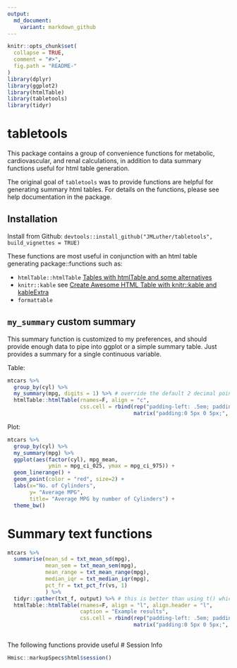 ```yaml
---
output:
  md_document:
    variant: markdown_github
---
```


<!-- README.md is generated from README.Rmd. Please edit that file -->

```r
knitr::opts_chunk$set(
  collapse = TRUE,
  comment = "#>",
  fig.path = "README-"
)
library(dplyr)
library(ggplot2)
library(htmlTable)
library(tabletools)
library(tidyr)
```

# tabletools

This package contains a group of convenience functions for metabolic, cardiovascular, and renal calculations, in addition to data summary functions useful for html table generation.

The original goal of `tabletools` was to provide functions are helpful for generating summary html tables.
For details on the functions, please see help documentation in the package.

## Installation

Install from Github:  `devtools::install_github("JMLuther/tabletools", build_vignettes = TRUE)`



These functions are most useful in conjunction with an html table generating package::functions such as:  
  
  *  `htmlTable::htmlTable` [Tables with htmlTable and some alternatives](https://cran.r-project.org/web/packages/htmlTable/vignettes/tables.html)  
  *  `knitr::kable` see [Create Awesome HTML Table with knitr::kable and kableExtra](https://haozhu233.github.io/kableExtra/awesome_table_in_html.html)  
  *  `formattable` 

## `my_summary` custom summary  

This summary function is customized to my preferences, and should provide enough data to pipe into ggplot or a simple summary table.
Just provides a summary for a single continuous variable.

Table:
```r
mtcars %>% 
  group_by(cyl) %>% 
  my_summary(mpg, digits = 1) %>% # override the default 2 decimal point rounding
  htmlTable::htmlTable(rnames=F, align = "c",
                       css.cell = rbind(rep("padding-left: .5em; padding-right: .5em;",times=ncol(.)),
                                        matrix("padding:0 5px 0 5px;", ncol=ncol(.), nrow=nrow(.))))

```

Plot:
```r
mtcars %>% 
  group_by(cyl) %>% 
  my_summary(mpg) %>% 
  ggplot(aes(factor(cyl), mpg_mean,
             ymin = mpg_ci_025, ymax = mpg_ci_975)) +
  geom_linerange() +
  geom_point(color = "red", size=2) +
  labs(x="No. of Cylinders",
       y= "Average MPG",
       title= "Average MPG by number of Cylinders") +
  theme_bw()

```


# Summary text functions 

```r
mtcars %>%
  summarise(mean_sd = txt_mean_sd(mpg),
            mean_sem = txt_mean_sem(mpg),
            mean_range = txt_mean_range(mpg),
            median_iqr = txt_median_iqr(mpg),
            pct_fr = txt_pct_fr(vs, 1)
            ) %>% 
  tidyr::gather(txt_f, output) %>% # this is better than using t() which creates a matrix
  htmlTable::htmlTable(rnames=F, align = "l", align.header = "l", 
                       caption = "Example results",
                       css.cell = rbind(rep("padding-left: .5em; padding-right: .5em;",times=ncol(.)),
                                        matrix("padding:0 5px 0 5px;", ncol=ncol(.), nrow=nrow(.))))
  

```




The following functions provide useful
# Session Info  

```r
Hmisc::markupSpecs$html$session()
```

 